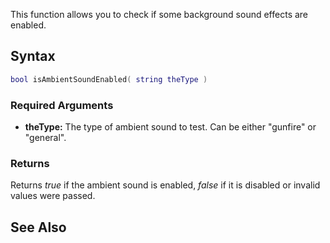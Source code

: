 
{{Client function}}
This function allows you to check if some background sound effects are enabled.

==Syntax==
<syntaxhighlight lang="lua">
bool isAmbientSoundEnabled( string theType )
</syntaxhighlight> 

===Required Arguments=== 
*'''theType:''' The type of ambient sound to test. Can be either "gunfire" or "general".

===Returns===
Returns ''true'' if the ambient sound is enabled, ''false'' if it is disabled or invalid values were passed.

==See Also==
{{Client world functions}}